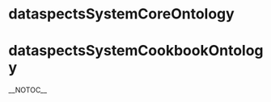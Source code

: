 = dataspectsSystemCoreOntology =
{{OntologyComponentsTable|ContentReferenceCategory=Category:dataspectsSystemCoreOntology}}
= dataspectsSystemCookbookOntology =
{{OntologyComponentsTable|ContentReferenceCategory=Category:dataspectsSystemCookbookOntology}}
<headertabs/>
__NOTOC__
